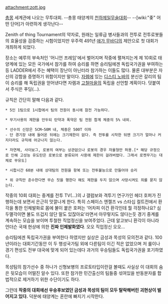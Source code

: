 attachment:zott.jpg

[[총몽]] 세계관에 나오는 무투대회. --총몽 태양계의 [[천하제일무술대회]]-- --[wiki:"좆" 어떤 단어]가 아련하게 생각난다--

Zenith of thing Tournament의 약자로, 원래는 일류급 병사들과의 전투로 전투로봇들의 효율성을 검증하는 시험이었지만 우주력 491년 [[애가 무바디]]의 제안으로 첫 대회가 개최하게 되었다.

장소는 예루의 부속처인 '어니언 프레임'에서 벌어지며 작중에 펼쳐지는게 제 10회로 태양계에 있는 모든 국가에서 참가를 하여 승리를 하면 승리팀에겐 독립국가권을 부여하는 등 LADDER에서 주는 혜택이 장난이 아닌터라 참가하는 이들도 많다. 물론 대부분은 자신의 강함을 증명하기 위함이지만 말이다. [[자렘]]에 있는 [[디스티 노바]]의 분신은 갈리의 팀이 승리를 해 독립권을 얻어낸다면 자렘과 [[고철마을]]의 독립을 선언할 계획이다. 덧붙여서 주식은 푸딩(...).

규칙은 간단히 말해 다음과 같다.

 * 5인 1팀으로 1시합에서 팀의 전원이 동시에 참전 가능하다.

 * 무기사용의 제한을 안두되 탄약과 폭약은 팀 전원 합계 체중의 5% 내외.

 * 선수의 신장은 5CM~50M 내, 체중은 500T 이하
 - 단 경기장 내에 들어온 뒤에는 크기제한이 없다. 즉 전투를 시작한 뒤엔 크기가 얼마나 커지더라도 규칙에 어긋나지 않는다.

 * 자연체, 사이보그, 로봇의 여부는 상관없으나 로봇의 경우 자율형만 허용.[* 해당 규정으로 인해 고성능 유도탄은 로봇으로 분류되어 사용에 제한이 걸려버렸다. 그래서 로켓무기는 대체로 무유도]

 * 시합시간 60분 내에 상대팀의 전원을 항복 또는 전투불능으로 만들어야 승리

 * 위 규칙만 준수한다면 무슨 짓을 행한다 해도 제한을 두지 않으며 사망시켜도 죄를 묻지 않는다.

작중의 10회 대회는 중계를 전투 TV(...)의 J 갤럼보와 격투기 연구가인 헤더 호퍼가 진행하는데 보면서 은근히 맛깔나게 한다. 특히 스페이스 엔젤즈 vs 스타십 컬트전에서 환각을 통한 인체발화로 몸에 불이 붙은 호퍼는 '어차피 이건 환각인데 뭘 걱정하나요? 심두멸각이면 불도 뜨겁지 않단 말도 있잖아요'라면서 아무렇지도 않다는듯 경기 중계를 계속하는 모습을 보이며 투철한 직업정신을 보여주었다. 근데 알고보니 환각이 아니라 언더슨 국재 현상에 의한 '''진짜 인체발화였다'''. 오오 직업정신 오오...

승리팀에겐 독립국가권을 부여한다 하였지만 실상은 금성과 목성의 모의전과 같다.
100년이라는 대회기간동안 이 두 행성국가팀 외에 다른팀이 이긴 적은 없었으며 저 룰이나 경기 편성도 전부 대국에 맞게 되어 있는데다 과거의 우승팀들도 독립국가권을 포기하였다.

목성팀의 참가선수 중 하나가 신형보병의 프로토타입이란걸 볼때도 사실상 이 대회의 숨은 뒷모습이 어떨진 알수 있다.
또한 참가한 민간출신의 팀들중 섞여있을 반동분자를 합법적으로 제거하기 위한 수단이기도 하다.

그런데 '''작중의 대회에선 우승후보였던 금성과 목성의 팀이 모두 탈락해버린 괴현상이 벌어지고 있다.''' 덕분에 태양계는 혼란에 빠지기 시작한다.
